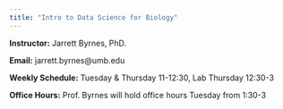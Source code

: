 ```yaml
---
title: "Intro to Data Science for Biology"
---
```



<b>Instructor:</b> Jarrett Byrnes, PhD.

<b>Email:</b> jarrett.byrnes@umb.edu

<b>Weekly Schedule:</b> Tuesday & Thursday 11-12:30, Lab Thursday 12:30-3

<b>Office Hours:</b> Prof. Byrnes will hold office hours Tuesday from 1:30-3
